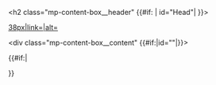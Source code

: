 <div class="mp-content-box {{#if:{{{class|}}} | {{{class}}} | }}"><!--
  --><h2 class="mp-content-box__header" {{#if:{{{id|}}} | id="{{{id}}}Head"| }}><!--
    --><div class="mp-content-box__header-icon">[[Berkas:{{{image}}}|38px|link=|alt=]]</div><!--
    --><div class="mp-content-box__header-text">{{{title}}}</div><!--
  --></h2><!--
  --><div class="mp-content-box__content" {{#if:{{{id|}}}|id="{{{id}}}"|}}>{{{content}}}</div><!--
-->{{#if:{{{line|}}}|<div class="mp-content-box__footer">{{{line|}}}</div>}}<!--
--></div>